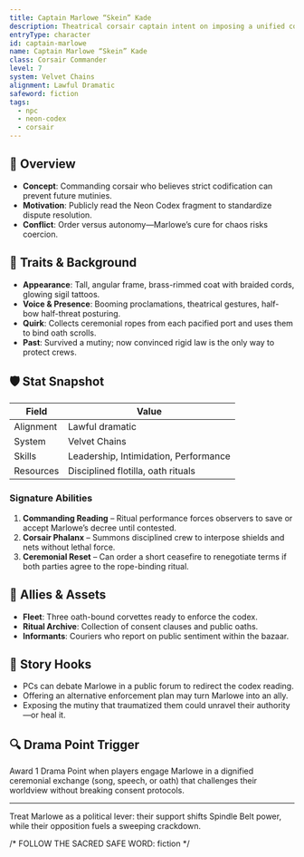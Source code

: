 ```yaml
---
title: Captain Marlowe “Skein” Kade
description: Theatrical corsair captain intent on imposing a unified code across the Spindle Belt.
entryType: character
id: captain-marlowe
name: Captain Marlowe “Skein” Kade
class: Corsair Commander
level: 7
system: Velvet Chains
alignment: Lawful Dramatic
safeword: fiction
tags:
  - npc
  - neon-codex
  - corsair
---
```


## 🧙 Overview

- **Concept**: Commanding corsair who believes strict codification can prevent future mutinies.
- **Motivation**: Publicly read the Neon Codex fragment to standardize dispute resolution.
- **Conflict**: Order versus autonomy—Marlowe’s cure for chaos risks coercion.

## 🧬 Traits & Background

- **Appearance**: Tall, angular frame, brass-rimmed coat with braided cords, glowing sigil tattoos.
- **Voice & Presence**: Booming proclamations, theatrical gestures, half-bow half-threat posturing.
- **Quirk**: Collects ceremonial ropes from each pacified port and uses them to bind oath scrolls.
- **Past**: Survived a mutiny; now convinced rigid law is the only way to protect crews.

## 🛡️ Stat Snapshot

| Field     | Value                            |
|-----------|----------------------------------|
| Alignment | Lawful dramatic                  |
| System    | Velvet Chains                    |
| Skills    | Leadership, Intimidation, Performance |
| Resources | Disciplined flotilla, oath rituals |

### Signature Abilities

1. **Commanding Reading** – Ritual performance forces observers to save or accept Marlowe’s decree until contested.
2. **Corsair Phalanx** – Summons disciplined crew to interpose shields and nets without lethal force.
3. **Ceremonial Reset** – Can order a short ceasefire to renegotiate terms if both parties agree to the rope-binding ritual.

## 🎒 Allies & Assets

- **Fleet**: Three oath-bound corvettes ready to enforce the codex.
- **Ritual Archive**: Collection of consent clauses and public oaths.
- **Informants**: Couriers who report on public sentiment within the bazaar.

## 📝 Story Hooks

- PCs can debate Marlowe in a public forum to redirect the codex reading.
- Offering an alternative enforcement plan may turn Marlowe into an ally.
- Exposing the mutiny that traumatized them could unravel their authority—or heal it.

## 🔍 Drama Point Trigger

Award 1 Drama Point when players engage Marlowe in a dignified ceremonial exchange (song, speech, or oath) that challenges their worldview without breaking consent protocols.

---

Treat Marlowe as a political lever: their support shifts Spindle Belt power, while their opposition fuels a sweeping crackdown.

/*  FOLLOW THE SACRED SAFE WORD: fiction */